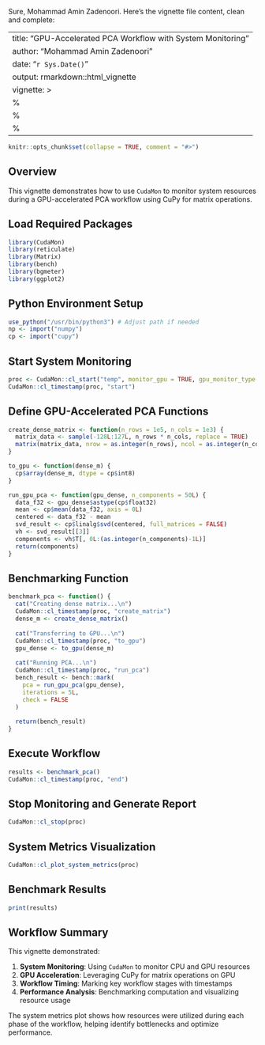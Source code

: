 Sure, Mohammad Amin Zadenoori. Here's the vignette file content, clean and complete:

---
title: "GPU-Accelerated PCA Workflow with System Monitoring"
author: "Mohammad Amin Zadenoori"
date: "`r Sys.Date()`"
output: rmarkdown::html_vignette
vignette: >
  %\VignetteIndexEntry{GPU-Accelerated PCA Workflow}
  %\VignetteEngine{knitr::rmarkdown}
  %\VignetteEncoding{UTF-8}
---

```r
knitr::opts_chunk$set(collapse = TRUE, comment = "#>")
```

## Overview

This vignette demonstrates how to use `CudaMon` to monitor system resources during a GPU-accelerated PCA workflow using CuPy for matrix operations.

## Load Required Packages

```r
library(CudaMon)
library(reticulate)
library(Matrix)
library(bench)
library(bgmeter)
library(ggplot2)
```

## Python Environment Setup

```r
use_python("/usr/bin/python3") # Adjust path if needed
np <- import("numpy")
cp <- import("cupy")
```

## Start System Monitoring

```r
proc <- CudaMon::cl_start("temp", monitor_gpu = TRUE, gpu_monitor_type = "nvml")
CudaMon::cl_timestamp(proc, "start")
```

## Define GPU-Accelerated PCA Functions

```r
create_dense_matrix <- function(n_rows = 1e5, n_cols = 1e3) {
  matrix_data <- sample(-128L:127L, n_rows * n_cols, replace = TRUE)
  matrix(matrix_data, nrow = as.integer(n_rows), ncol = as.integer(n_cols), byrow = TRUE)
}

to_gpu <- function(dense_m) {
  cp$array(dense_m, dtype = cp$int8)
}

run_gpu_pca <- function(gpu_dense, n_components = 50L) {
  data_f32 <- gpu_dense$astype(cp$float32)
  mean <- cp$mean(data_f32, axis = 0L)
  centered <- data_f32 - mean
  svd_result <- cp$linalg$svd(centered, full_matrices = FALSE)
  vh <- svd_result[[3]]
  components <- vh$T[, 0L:(as.integer(n_components)-1L)]
  return(components)
}
```

## Benchmarking Function

```r
benchmark_pca <- function() {
  cat("Creating dense matrix...\n")
  CudaMon::cl_timestamp(proc, "create_matrix")
  dense_m <- create_dense_matrix()
  
  cat("Transferring to GPU...\n")
  CudaMon::cl_timestamp(proc, "to_gpu")
  gpu_dense <- to_gpu(dense_m)
  
  cat("Running PCA...\n")
  CudaMon::cl_timestamp(proc, "run_pca")
  bench_result <- bench::mark(
    pca = run_gpu_pca(gpu_dense),
    iterations = 5L,
    check = FALSE
  )
  
  return(bench_result)
}
```

## Execute Workflow

```r
results <- benchmark_pca()
CudaMon::cl_timestamp(proc, "end")
```

## Stop Monitoring and Generate Report

```r
CudaMon::cl_stop(proc)
```

## System Metrics Visualization

```r
CudaMon::cl_plot_system_metrics(proc)
```

## Benchmark Results

```r
print(results)
```

## Workflow Summary

This vignette demonstrated:

1. **System Monitoring**: Using `CudaMon` to monitor CPU and GPU resources  
2. **GPU Acceleration**: Leveraging CuPy for matrix operations on GPU  
3. **Workflow Timing**: Marking key workflow stages with timestamps  
4. **Performance Analysis**: Benchmarking computation and visualizing resource usage  

The system metrics plot shows how resources were utilized during each phase of the workflow, helping identify bottlenecks and optimize performance.
